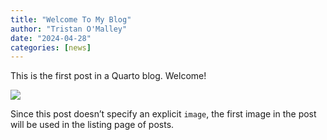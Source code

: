 ```yaml
---
title: "Welcome To My Blog"
author: "Tristan O'Malley"
date: "2024-04-28"
categories: [news]
---
```


This is the first post in a Quarto blog. Welcome!

![](thumbnail.jpg)

Since this post doesn't specify an explicit `image`, the first image in the post will be used in the listing page of posts.
